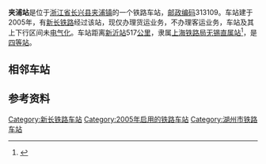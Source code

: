{{noteTA
|1=zh-cn:始发车次; zh-hk:列車班次;
|2=zh-cn:车次; zh-hk:班次;
}}
{{Infobox China railway station 
|车站名称 = 夹浦站
|车站名称拼音 = 
|车站位置 = [[浙江省|浙江省]][[长兴县|长兴县]][[夹浦镇|夹浦镇]]
|坐标 = {{coord|31.095106841871587|N|119.90179923261645|E|format=dms|display=inline,title}}
|归属 = [[上海铁路局|上海铁路局]][[无锡直属站|无锡直属站]]
|车站代码 = 19265<ref>{{cite book|title=中华人民共和国铁路车站代码（GB/T 10302-2010）|publisher=中国标准出版社|year=2010|isbn=155066140495|ignore-isbn-error=true|pages=17}}</ref>
|电报码 = KPH
|拼音码 = JPU
|车站等级 = [[四等站_(中铁)|四等站]]
|线路 = [[新长铁路|新长铁路]]
}}
'''夹浦站'''是位于[[浙江省|浙江省]][[长兴县|长兴县]][[夹浦镇|夹浦镇]]的一个铁路车站，[[邮政编码|邮政编码]]313109。车站建于2005年，有[[新长铁路|新长铁路]]经过该站，现仅办理货运业务，不办理客运业务，车站及其上下行区间未[[电气化|电气化]]。车站距离[[新沂站|新沂站]]517[[公里|公里]]，隶属[[上海铁路局|上海铁路局]][[无锡直属站|无锡直属站]]<ref>{{cite web|title=首页 地方志资料库 上海年鉴 上海年鉴2020 十六、交通运输业·邮政 节（七）铁路运输|url=http://61.129.65.112/dfz_web/DFZ/Info?idnode=262822&tableName=userobject1a&id=450690|publisher=上海市地方志办公室|date=2020-12-09|access-date=2021-02-13|archive-date=2021-02-20|archive-url=https://web.archive.org/web/20210220224929/http://61.129.65.112/dfz_web/DFZ/Info?idnode=262822&tableName=userobject1a&id=450690|dead-url=no}}</ref>，是[[四等站_(中铁)|四等站]]。

==相邻车站==
{{start rail box}}
{{s-inop|[[丁山站|丁山站]]|{{站|新沂}}方向}}
{{s-line|[[新长铁路|新长铁路]]<br />← 20km 夹浦站 16km →}}
{{s-inop|[[长兴南站|长兴南站]]|{{站|长兴南}}方向}}
{{end box}}

==参考资料==
{{Reflist}}

{{新长铁路}}
{{铁路车站小作品}}
{{浙江小作品}}

[[Category:新长铁路车站|Category:新长铁路车站]]
[[Category:2005年启用的铁路车站|Category:2005年启用的铁路车站]]
[[Category:湖州市铁路车站|Category:湖州市铁路车站]]